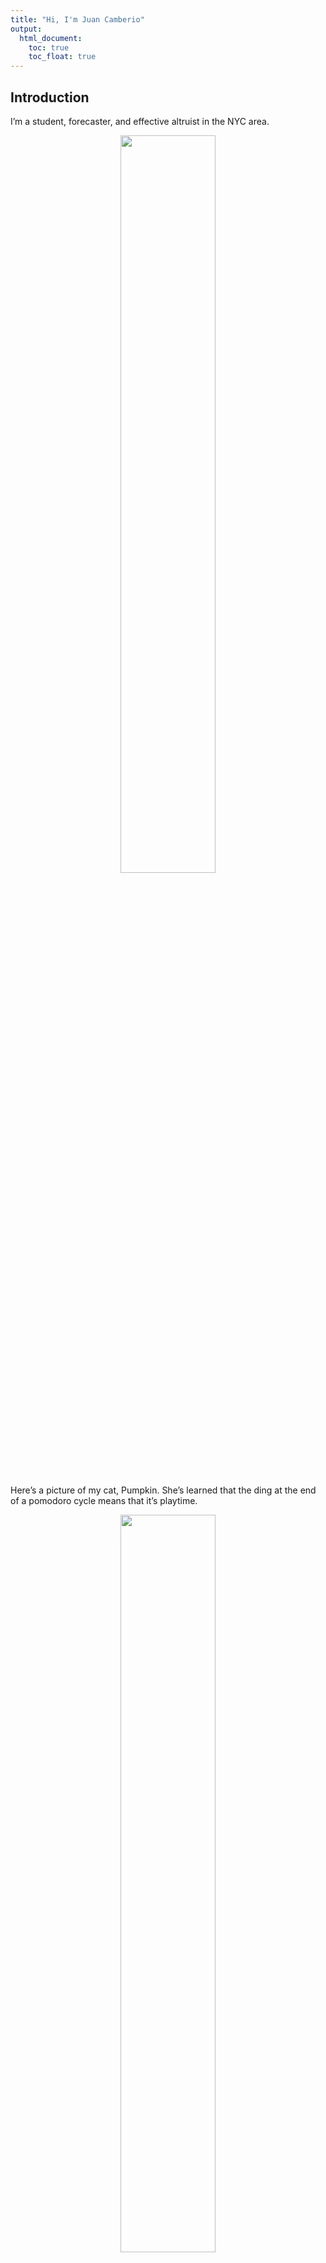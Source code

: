 ```yaml
---
title: "Hi, I'm Juan Camberio"
output: 
  html_document:
    toc: true
    toc_float: true
--- 
```


## Introduction
I'm a student, forecaster, and effective altruist in the NYC area. 
 
<center>
<img src="images/me.png" style="width:55%">
</center>

Here's a picture of my cat, Pumpkin. She's learned that the ding at the end of a pomodoro cycle means that it's playtime. 

<center>
<img src="images/pumpkincat.png" style="width:55%">
</center>

## Plotly plots
Here's a direct link to a page with plotly plots I've made for P8105: [Plotly](Plotly.html)